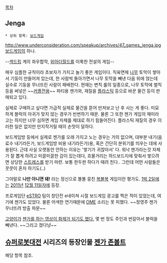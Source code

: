 [[목차]]

== Jenga ==
 * 상위 항목: [[보드게임]]
http://www.underconsideration.com/speakup/archives/47_games_jenga.jpg
[[보드게임]]의 하나.

--[[섹드립]] 계의 좌우합작, [[위아더월드]]를 이룩한 전설의 게임--

매우 심플한 규칙이라 초보자가 가지고 놀기 좋은 게임이다. 직육면체 [[나무]] 토막이 쌓아서 기둥이 만들어져 있는데, 한 사람씩 돌아가면서 나무 토막을 빼낸 다음 위에 얹는데 실수로 기둥을 무너뜨린 사람이 패배한다. 현재는 변칙 룰의 일종으로, 나무 토막에 벌칙 등을 써넣은 ~~[[커플]]전용~~ 파티용 젠가와, 재질을 [[플라스틱]] 등으로 바꾼 물건 등이 판매되고 있다.

실제로 구매하고 싶다면 가급적 실제로 물건을 뜯어 만져보고 난 후 사는 게 좋다. 미묘하게 블럭의 아귀가 맞지 않는 경우가 빈번하기 때문. 물론 그 또한 젠가 게임의 재미라고는 하지만 너무 심하면 게임 자체를 제대로 하기 힘들어진다. 플라스틱 재질의 경우 이러한 일은 없지만 만지작거릴 때의 손맛이 덜하다.

보드게임방 등에서 실제로 젠가를 오래 가지고 노는 경우는 거의 없으며, 대부분 내기(음료수 내기라든가, 보드게임방 비용 내기라든가)용, 혹은 간단히 분위기를 띄우는 데에 사용된다. 근데 사실 오랫동안 안하는 이유는 '쌓기가 귀찮아서' 다. 워낙 젠가라는것 자체가 잘 뽑게 하려고 미끌미끌한 감이 있는데다, 흐물거리는 하드보드지에 맞춰서 쌓으려면 상당한 [[스트레스]]를 받기 마련. 보통 한두판 하다가 때려 친다.. 그런데 어떤 사람들은 꿋꿋이 혼자 하기도(..)

그야말로 '''나만 아니면 돼!''' 라는 정신으로 똘똘 뭉친 [[복불복]] 게임이란 평가도. [[1박 2일]]에는 [[2011년]] [[12월 11일]]자에 등장.

프로게임단 [[eSTRO]] 팀이 창단전 e네이쳐 시절 보드게임 광고를 찍은 적이 있었는데, 여기에 젠가도 있었다. 물론 어색한 연기때문에 [[OME]] 소리는 못 피했다. ~~정영주 젠가 무너뜨려 방출 파문~~ 

[[고양이]]가 [https://www.youtube.com/watch?v=NS_AZzXIrJU 젠가를 하는 영상이 화제가 되기도 했다.] 몇 번 정도 주인과 번갈아서 블럭을 빼낸다. ~~그리고 졌다냥~~

== [[슈퍼로봇대전]] 시리즈의 등장인물 [[젠가 존볼트]] ==
해당 항목 참조.
